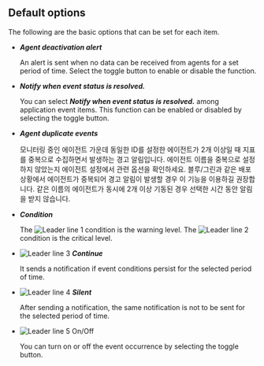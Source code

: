## Default options

The following are the basic options that can be set for each item.

-   **_Agent deactivation alert_**

    An alert is sent when no data can be received from agents for a set period of time. Select the toggle button to enable or disable the function.

-   **_Notify when event status is resolved._**

    You can select **_Notify when event status is resolved._** among application event items. This function can be enabled or disabled by selecting the toggle button.

-   **_Agent duplicate events_**

    모니터링 중인 에이전트 가운데 동일한 ID를 설정한 에이전트가 2개 이상일 때 지표를 중복으로 수집하면서 발생하는 경고 알림입니다. 에이전트 이름을 중복으로 설정하지 않았는지 에이전트 설정에서 관련 옵션을 확인하세요. 블루/그린과 같은 배포 상황에서 에이전트가 중복되어 경고 알림이 발생할 경우 이 기능을 이용하길 권장합니다. 같은 이름의 에이전트가 동시에 2개 이상 기동된 경우 선택한 시간 동안 알림을 받지 않습니다.

-   **_Condition_**

    The ![Leader line 1](/img/number-01.png) condition is the <span class='slow'>warning</span> level. The ![Leader line 2](/img/number-02.png) condition is the <span class='vslow'>critical</span> level.

-   ![Leader line 3](/img/number-03.png) **_Continue_**

    It sends a notification if event conditions persist for the selected period of time.

-   ![Leader line 4](/img/number-04.png) **_Silent_**

    After sending a notification, the same notification is not to be sent for the selected period of time.

-   ![Leader line 5](/img/number-05.png) On/Off

    You can turn on or off the event occurrence by selecting the toggle button. 
